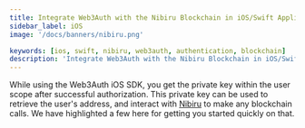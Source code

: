 ```yaml
---
title: Integrate Web3Auth with the Nibiru Blockchain in iOS/Swift Applications
sidebar_label: iOS
image: '/docs/banners/nibiru.png'

keywords: [ios, swift, nibiru, web3auth, authentication, blockchain]
description: 'Integrate Web3Auth with the Nibiru Blockchain in iOS/Swift Applications | Embedded Wallets'
---
```



<SEO
  title="Integrate Web3Auth with the Nibiru Blockchain in iOS/Swift Applications"
  description="Integrate Web3Auth with the Nibiru Blockchain in iOS/Swift Applications | Embedded Wallets"
  image="https://web3auth.io/docs/banners/nibiru.png"
  slug="/embedded-wallets/connect-blockchain/evm/nibiru/ios"
/>

While using the Web3Auth iOS SDK, you get the private key within the user scope after successful authorization. This private key can be used to retrieve the user's address, and interact with [Nibiru](https://www.nibiru.fi/) to make any blockchain calls. We have highlighted a few here for getting you started quickly on that.

<EVMInteraction />
